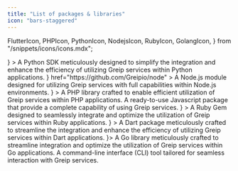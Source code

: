 ```yaml
---
title: "List of packages & libraries"
icon: "bars-staggered"
---
```


  FlutterIcon,
  PHPIcon,
  PythonIcon,
  NodejsIcon,
  RubyIcon,
  GolangIcon,
} from "/snippets/icons/icons.mdx";

<CardGroup cols={2}>
  <Card
    title="Python Library"
    href="https://github.com/Greipio/python"
    icon={<PythonIcon />}
  >
    A Python SDK meticulously designed to simplify the integration and enhance the efficiency of utilizing Greip services within Python applications.

  </Card>
  <Card
    title="Node.js library"
    icon={<NodejsIcon />}
    href="https://github.com/Greipio/node"
  >
    A Node.js module designed for utilizing Greip services with full
    capabilities within Node.js environments.
  </Card>
  <Card
    title="PHP Library"
    href="https://github.com/Greipio/php"
    icon={<PHPIcon />}
  >
    A PHP library crafted to enable efficient utilization of Greip services
    within PHP applications.
  </Card>
  <Card
    title="Javascript package"
    icon="js"
    href="https://github.com/Greipio/javascript"
    color="yellow"
  >
    A ready-to-use Javascript package that provide a complete capability of
    using Greip services.
  </Card>
  <Card
    title="Ruby Gem"
    href="https://github.com/Greipio/ruby"
    icon={<RubyIcon />}
  >
    A Ruby Gem designed to seamlessly integrate and optimize the utilization of
    Greip services within Ruby applications.
  </Card>
  <Card
    title="Flutter Package"
    href="https://github.com/Greipio/flutter"
    icon={<FlutterIcon />}
  >
    A Dart package meticulously crafted to streamline the integration and
    enhance the efficiency of utilizing Greip services within Dart applications.
  </Card>
  <Card title="Golang Package" href="https://github.com/Greipio/go" icon={<GolangIcon />}>
    A Go library meticulously crafted to streamline integration and optimize the utilization of Greip services within Go applications.
  </Card>
  <Card title="Greip CLI" icon="terminal" href="https://github.com/Greipio/cli">
    A command-line interface (CLI) tool tailored for seamless interaction with
    Greip services.
  </Card>
</CardGroup>
